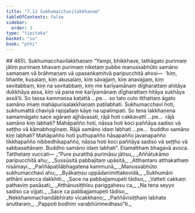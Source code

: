 ```yaml
---
title: "7.12 Sukhumacchavilakkhaṇaṃ"
tableOfContents: false
sidebar:
  order: 3
type: "tipitaka"
basket: "su"
book: "pthi"
---
```



<DynamicBreadcrumb />

<Paragraph type="center" book="pthi">
## 465\. Sukhumacchavilakkhaṇaṃ
</Paragraph>

<Division number="216" book="pthi">

<Paragraph number="466" book="pthi">
“Yampi, bhikkhave, tathāgato purimaṃ jātiṃ purimaṃ bhavaṃ purimaṃ niketaṃ pubbe manussabhūto samāno samaṇaṃ vā brāhmaṇaṃ vā upasaṅkamitvā paripucchitā ahosi—  ‘kiṃ, bhante, kusalaṃ, kiṃ akusalaṃ, kiṃ sāvajjaṃ, kiṃ anavajjaṃ, kiṃ sevitabbaṃ, kiṃ na sevitabbaṃ, kiṃ me karīyamānaṃ dīgharattaṃ ahitāya dukkhāya assa, kiṃ vā pana me karīyamānaṃ dīgharattaṃ hitāya sukhāya assā’ti. So tassa kammassa kaṭattā …pe…  so tato cuto itthattaṃ āgato samāno imaṃ mahāpurisalakkhaṇaṃ paṭilabhati. Sukhumacchavi hoti, sukhumattā chaviyā rajojallaṃ kāye na upalimpati.
</Paragraph>

<Paragraph number="467" book="pthi">
So tena lakkhaṇena samannāgato sace agāraṃ ajjhāvasati, rājā hoti cakkavattī …pe…  rājā samāno kiṃ labhati? Mahāpañño hoti, nāssa hoti koci paññāya sadiso vā seṭṭho vā kāmabhogīnaṃ. Rājā samāno idaṃ labhati …pe…  buddho samāno kiṃ labhati? Mahāpañño hoti puthupañño hāsapañño javanapañño tikkhapañño nibbedhikapañño, nāssa hoti koci paññāya sadiso vā seṭṭho vā sabbasattānaṃ. Buddho samāno idaṃ labhati”. Etamatthaṃ bhagavā avoca.
</Paragraph>

</Division>
<Division number="217" book="pthi">

<Paragraph number="468" book="pthi">
Tatthetaṃ vuccati—
</Paragraph>

<Paragraph number="469" type="verses" book="pthi">
_“Pure puratthā purimāsu jātisu,_  
_Aññātukāmo paripucchitā ahu;_  
_Sussūsitā pabbajitaṃ upāsitā,_  
_Atthantaro atthakathaṃ nisāmayi._  

</Paragraph>

<Paragraph number="470" type="verses" book="pthi">
_Paññāpaṭilābhagatena kammunā,_  
_Manussabhūto sukhumacchavī ahu;_  
_Byākaṃsu uppādanimittakovidā,_  
_Sukhumāni atthāni avecca dakkhiti._  

</Paragraph>

<Paragraph number="471" type="verses" book="pthi">
_Sace na pabbajjamupeti tādiso,_  
_Vatteti cakkaṃ pathaviṃ pasāsati;_  
_Atthānusiṭṭhīsu pariggahesu ca,_  
_Na tena seyyo sadiso ca vijjati._  

</Paragraph>

<Paragraph number="472" type="verses" book="pthi">
_Sace ca pabbajjamupeti tādiso,_  
_Nekkhammachandābhirato vicakkhaṇo;_  
_Paññāvisiṭṭhaṃ labhate anuttaraṃ,_  
_Pappoti bodhiṃ varabhūrimedhaso”ti._
</Paragraph>
</Division>